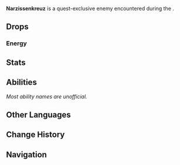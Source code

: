 {{About|the quest-exclusive enemy|the character|Narzissenkreuz|the Normal Boss|Hydro Tulpa}}
{{Enemy Infobox
|name     = Narzissenkreuz
|title    = Incomplete Order of the New Cosmos
|dmgtype  = Hydro
|image    = NPC Narzissenkreuz Hydro Tulpa.png
|type     = Quest Enemies
|weakpoint = no
}}
'''Narzissenkreuz''' is a quest-exclusive enemy encountered during the {{Quest|Waking from the Great Dream (Quest)}}.

==Drops==
===Energy===
{{Energy Drops
|type  = Hydro
|hp1   = 66
|o1    = 1
|hp2   = 33
|o2    = 1
|hp3   = 0
|p3    = 2
}}

==Stats==
{{Enemy Stats
|hp_ratio     = 20.9
|hp_type      = 2
|atk_ratio    = 5
|atk_type     = 2
|hide_notes   = 1
}}

==Abilities==
''Most ability names are unofficial.''
{{Enemy Attacks
|enemy       = Narzissenkreuz

|name_1      = Fist Strike
|desc_1      = Atacks with its fist, dealing '''50% ATK''' as {{Color|Hydro DMG}}.

|name_2      = Spear Toss
|desc_2      = Throws a water-formed spear at the player, dealing '''60% ATK''' ('''90% ATK''' while enhanced) as {{Color|Hydro DMG}}.
|caption_2   = Normal
|file_2_2    = Narzissenkreuz Spear Toss 2
|caption_2_2 = Enhanced

|name_3      = Hammer Whirl
|desc_3      = Swings a water-formed hammer 3 times, dealing '''60% ATK''', '''62.5% ATK''', '''65% ATK''' ('''90% ATK''', '''92.5% ATK''', '''95% ATK''' while enhanced) as {{Color|Hydro DMG}}.
|caption_3   = Normal
|file_3_2    = Narzissenkreuz Hammer Whirl 2
|caption_3_2 = Enhanced

|name_4      = Sword Combo
|desc_4      = Swings a water-formed sword, then attacks its arm, dealing '''60% ATK''', '''65% ATK''' ('''90% ATK''', '''95% ATK''' while enhanced) as {{Color|Hydro DMG}}.
|caption_4   = Normal
|file_4_2    = Narzissenkreuz Sword Combo 2
|caption_4_2 = Enhanced

|name_5      = Triple Lancestrike
|desc_5      = Forms 3 lances which strike down near itself, each dealing '''100% ATK''' as {{Color|Hydro DMG}}. Many smaller lances will also strike down across the arena, each dealing '''20% ATK''' as {{Color|Hydro DMG}}.

|name_6      = Rain of Blades
|desc_6      = After some time has passed, becomes immune to DMG and causes large and small lances to continuously rain down from above, with each large and small lance dealing '''100% ATK''' and '''20% ATK''' respectively as {{Color|Hydro DMG}}. To interrupt this attack, the player must travel through the ocean current nearby and use the [[Sword of Narzissenkreuz (Quest)|Sword of Narzissenkreuz]]'s ability against Narzissenkreuz.

|name_7      = Enhanced State
|desc_7      = Narzissenkreuz starts in an enhanced state, gaining increased DMG and AoE on its attacks. Hitting it with a Charged Attack while the Sword of Narzissenkreuz's ability is ready will cause it to exit the enhanced state for 1–2 attacks.
|file_7      = Narzissenkreuz Enhanced State Interrupted
|caption_7   = Enhanced State Interrupted
|file_7_2    = Narzissenkreuz Enhanced State
|caption_7_2 = Re-entering Enhanced State
}}

==Other Languages==
{{Other Languages|Narzissenkreuz;1#0}}

==Change History==
{{Change History|4.2}}

==Navigation==
{{Enemy Navbox|Special}}